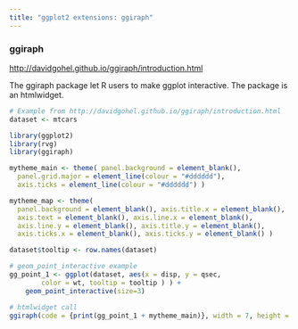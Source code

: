 ```yaml
---
title: "ggplot2 extensions: ggiraph"
---
```


### ggiraph
<http://davidgohel.github.io/ggiraph/introduction.html>

The ggiraph package let R users to make ggplot interactive. The package is an htmlwidget.

```r
# Example from http://davidgohel.github.io/ggiraph/introduction.html
dataset <- mtcars
```

```r
library(ggplot2)
library(rvg)
library(ggiraph)

mytheme_main <- theme( panel.background = element_blank(), 
  panel.grid.major = element_line(colour = "#dddddd"), 
  axis.ticks = element_line(colour = "#dddddd") )

mytheme_map <- theme(
  panel.background = element_blank(), axis.title.x = element_blank(),
  axis.text = element_blank(), axis.line.x = element_blank(),
  axis.line.y = element_blank(), axis.title.y = element_blank(),
  axis.ticks.x = element_blank(), axis.ticks.y = element_blank() )

dataset$tooltip <- row.names(dataset)

# geom_point_interactive example
gg_point_1 <- ggplot(dataset, aes(x = disp, y = qsec, 
        color = wt, tooltip = tooltip ) ) + 
    geom_point_interactive(size=3)

# htmlwidget call
ggiraph(code = {print(gg_point_1 + mytheme_main)}, width = 7, height = 6)
```
